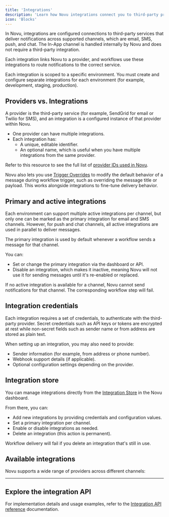 ```yaml
---
title: 'Integrations'
description: 'Learn how Novu integrations connect you to third-party providers'
icon: 'Blocks'
---
```


In Novu, integrations are configured connections to third-party services that deliver notifications across supported channels, which are email, SMS, push, and chat. The In-App channel is handled internally by Novu and does not require a third-party integration.

Each integration links Novu to a provider, and workflows use these integrations to route notifications to the correct service.

<Callout type='info'>Each integration is scoped to a specific environment. You must create and configure separate integrations for each environment (for example, development, staging, production).</Callout>

## Providers vs. Integrations

A provider is the third-party service (for example, SendGrid for email or Twilio for SMS), and an integration is a configured instance of that provider within Novu.

- One provider can have multiple integrations.
- Each integration has:
  - A unique, editable identifier.
  - An optional name, which is useful when you have multiple integrations from the same provider.

Refer to this resource to see the full list of [provider IDs used in Novu](https://github.com/novuhq/novu/blob/26684f331c9c3ecf884f89f9e9b7fcb97d9ee2fb/packages/framework/src/shared.ts#L103).

<Callout type='info'>Novu also lets you use [Trigger Overrides](/platform/workflows/trigger-overrides) to modify the default behavior of a message during workflow trigger, such as overriding the message title or payload. This works alongside integrations to fine-tune delivery behavior. </Callout>

## Primary and active integrations

Each environment can support multiple active integrations per channel, but only one can be marked as the primary integration for email and SMS channels. However, for push and chat channels, all active integrations are used in parallel to deliver messages. 

The primary integration is used by default whenever a workflow sends a message for that channel.

You can:
- Set or change the primary integration via the dashboard or API.
- Disable an integration, which makes it inactive, meaning Novu will not use it for sending messages until it's re-enabled or replaced.

<Callout>If no active integration is available for a channel, Novu cannot send notifications for that channel. The corresponding workflow step will fail.</Callout>

## Integration credentials

Each integration requires a set of credentials, to authenticate with the third-party provider. Secret credentials such as API keys or tokens are encrypted at rest while non-secret fields such as sender name or from address are stored as plain text.

When setting up an integration, you may also need to provide:
- Sender information (for example, from address or phone number).
- Webhook support details (if applicable).
- Optional configuration settings depending on the provider.

## Integration store

You can manage integrations directly from the [Integration Store](https://dashboard.novu.co/integrations) in the Novu dashboard. 

From there, you can:

- Add new integrations by providing credentials and configuration values.
- Set a primary integration per channel.
- Enable or disable integrations as needed.
- Delete an integration (this action is permanent).

<Callout type='warn'>Workflow delivery will fail if you delete an integration that's still in use.</Callout>

## Available integrations

Novu supports a wide range of providers across different channels:

<Cards>
  <Card
    title="Email"
    description="Configure email providers and settings"
    href="/platform/integrations/email"
  />
  <Card
    title="SMS"
    description="Set up SMS messaging capabilities"
    href="/platform/integrations/sms"
  />
  <Card
    title="Push"
    description="Enable push notification delivery"
    href="/platform/integrations/push"
  />
  <Card
    title="Chat"
    description="Integrate with chat platforms"
    href="/platform/integrations/chat"
  />
</Cards>

---

## Explore the integration API

For implementation details and usage examples, refer to  the [Integration API reference](/api-reference/integrations/integration-schema) documentation.
